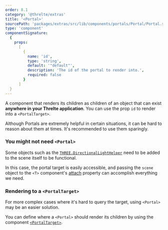 ```yaml
---
order: 8.1
category: '@threlte/extras'
title: '<Portal>'
sourcePath: 'packages/extras/src/lib/components/portals/Portal/Portal.svelte'
type: 'component'
componentSignature:
  {
    props:
      [
        {
          name: 'id',
          type: 'string',
          default: '"default"',
          description: 'The id of the portal to render into.',
          required: false
        }
      ]
  }
---
```


A component that renders its children as children of an object that can exist **anywhere in your Threlte application**.
You can use the prop `id` to render into a `<PortalTarget>`.

<Tip type="tip">
  Although Portals are extremely helpful in certain situations, it can be hard to reason about them
  at times. It's recommended to use them sparingly.
</Tip>

### You might not need `<Portal>`

Some objects such as the [`THREE.DirectionalLightHelper`](https://threejs.org/docs/index.html#api/en/helpers/DirectionalLightHelper)
need to be added to the scene itself to be functional.

In this case, the portal target is easily accessible, and passing the `scene` object to the `<T>` component's [attach](http://localhost:4321/docs/reference/core/t#attach) property can accomplish everything we need.

<Example path="extras/portals/helper" />

### Rendering to a `<PortalTarget>`

For more complex cases where it's hard to query the target, using `<Portal>` may be an easier solution.

You can define where a `<Portal>` should render its children by using the component [`<PortalTarget>`](/reference/extras/portal-target).

<Example path="extras/portals/basic" />
